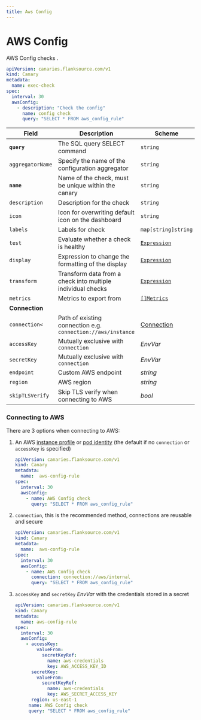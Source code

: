 ```yaml
---
title: Aws Config
---
```


# <Icon name="aws-config" /> AWS Config

AWS Config checks .

```yaml
apiVersion: canaries.flanksource.com/v1
kind: Canary
metadata:
  name: exec-check
spec:
  interval: 30
  awsConfig:
    - description: "Check the config"
      name: config check
      query: "SELECT * FROM aws_config_rule"
```

| Field            | Description                                                  | Scheme                                            | Required |
| ---------------- | ------------------------------------------------------------ | ------------------------------------------------- | -------- |
| **`query`**      | The SQL query SELECT command                                 | `string`                                          | `true`   |
| `aggregatorName` | Specify the name of the configuration aggregator             | `string`                                          |          |
| **`name`**    | Name of the check, must be unique within the canary         | `string`                                     | Yes      |
| `description` | Description for the check                                   | `string`                                     |          |
| `icon`        | Icon for overwriting default icon on the dashboard          | `string`                                     |          |
| `labels`      | Labels for check                                            | `map[string]string`                          |          |
| `test`        | Evaluate whether a check is healthy                         | [`Expression`](../concepts/health-evaluation)  |          |
| `display`     | Expression to change the formatting of the display          | [`Expression`](../concepts/display-formatting) |          |
| `transform`   | Transform data from a check into multiple individual checks | [`Expression`](../concepts/transforms)          |          |
| `metrics`     | Metrics to export from                                      | [`[]Metrics`](../concepts/metrics-exporter)    |          |
| **Connection**   |                                                              |                                                   |          |
| <SkipOSS>`connection<`</SkipOSS>     | <SkipOSS> Path of existing connection e.g. `connection://aws/instance` </SkipOSS>| <SkipOSS>[Connection](../concepts/connections) </SkipOSS>            |          |
| `accessKey`      | <SkipOSS>Mutually exclusive with `connection`</SkipOSS>                           | <CommonLink to="authentication" anchor="envvar">*EnvVar*</CommonLink> | Yes      |
| `secretKey`      | <SkipOSS>Mutually exclusive with `connection`</SkipOSS>                           | <CommonLink to="authentication" anchor="envvar">*EnvVar*</CommonLink> | Yes      |
| `endpoint`       | Custom AWS endpoint                                          | *string*                                          |          |
| `region`         | AWS region                                                   | *string*                                          |          |
| `skipTLSVerify`  | Skip TLS verify when connecting to AWS                       | *bool*                                            |          |

### Connecting to AWS

There are 3 options when connecting to AWS:

1. An AWS [instance profile](https://docs.aws.amazon.com/AWSEC2/latest/UserGuide/iam-roles-for-amazon-ec2.html) or [pod identity](https://docs.aws.amazon.com/eks/latest/userguide/pod-configuration.html) (the default if no `connection` or `accessKey` is specified)

     ```yaml title="aws-config.yaml"
     apiVersion: canaries.flanksource.com/v1
     kind: Canary
     metadata:
       name:  aws-config-rule
     spec:
       interval: 30
       awsConfig:
         - name: AWS Config check
           query: "SELECT * FROM aws_config_rule"
     ```

2. `connection`, this is the recommended method, connections are reusable and secure

    ```yaml title="aws-connection.yaml"
    apiVersion: canaries.flanksource.com/v1
    kind: Canary
    metadata:
      name:  aws-config-rule
    spec:
      interval: 30
      awsConfig:
        - name: AWS Config check
          connection: connection://aws/internal
          query: "SELECT * FROM aws_config_rule"
    ```

3. `accessKey` and `secretKey` <CommonLink to="authentication" anchor="envvar">*EnvVar*</CommonLink> with the credentials stored in a secret

    ```yaml title="aws-static.yaml"
    apiVersion: canaries.flanksource.com/v1
    kind: Canary
    metadata:
      name: aws-config-rule
    spec:
      interval: 30
      awsConfig:
        - accessKey:
            valueFrom:
              secretKeyRef:
                name: aws-credentials
                key: AWS_ACCESS_KEY_ID
          secretKey:
            valueFrom:
              secretKeyRef:
                name: aws-credentials
                key: AWS_SECRET_ACCESS_KEY
          region: us-east-1
         name: AWS Config check
         query: "SELECT * FROM aws_config_rule"
    ```
